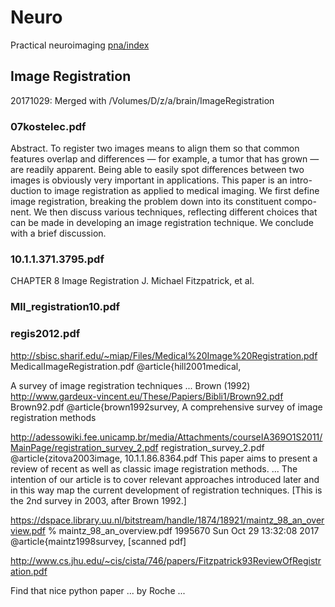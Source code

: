 = Neuro =

Practical neuroimaging      [[pna/index]]

== Image Registration ==

20171029: Merged with /Volumes/D/z/a/brain/ImageRegistration

=== 07kostelec.pdf ===
Abstract. To register two images means to align them so that common features overlap and differences — for example, a tumor that has grown — are readily apparent. Being able to easily spot differences between two images is obviously very important in applications. This paper is an intro- duction to image registration as applied to medical imaging. We first define image registration, breaking the problem down into its constituent compo- nent. We then discuss various techniques, reflecting different choices that can be made in developing an image registration technique. We conclude with a brief discussion.

=== 10.1.1.371.3795.pdf ===
CHAPTER 8 Image Registration
J. Michael Fitzpatrick, et al.


=== MII_registration10.pdf ===
=== regis2012.pdf ===

http://sbisc.sharif.edu/~miap/Files/Medical%20Image%20Registration.pdf
MedicalImageRegistration.pdf @article{hill2001medical,


A survey of image registration techniques ... Brown (1992)
http://www.gardeux-vincent.eu/These/Papiers/Bibli1/Brown92.pdf
Brown92.pdf @article{brown1992survey,
A comprehensive survey of image registration methods

http://adessowiki.fee.unicamp.br/media/Attachments/courseIA369O1S2011/MainPage/registration_survey_2.pdf
registration_survey_2.pdf @article{zitova2003image,
10.1.1.86.8364.pdf 
This paper aims to present a review of recent as well as classic image registration methods.
... The intention of our article is to cover relevant approaches introduced later and in this way map the current development of registration techniques.
[This is the 2nd survey in 2003, after Brown 1992.]

https://dspace.library.uu.nl/bitstream/handle/1874/18921/maintz_98_an_overview.pdf
% maintz_98_an_overview.pdf	        1995670 Sun Oct 29 13:32:08 2017
@article{maintz1998survey,
[scanned pdf]

http://www.cs.jhu.edu/~cis/cista/746/papers/Fitzpatrick93ReviewOfRegistration.pdf


Find that nice python paper ... by Roche ...
